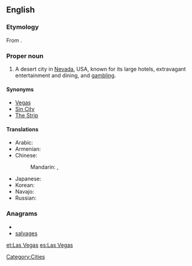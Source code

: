 ==English==
{{wikipedia}}

===Etymology===
From {{etyl|es}} {{term|las|lang=es}} {{term|vegas||the meadows|lang=es}}.

===Proper noun===
{{en-proper-noun}}

# A desert city in [[Nevada]], USA, known for its large hotels, extravagant entertainment and dining, and [[gambling]].

====Synonyms====
* [[Vegas]]
* [[Sin City]]
* [[The Strip]]

====Translations====
{{trans-top|city}}
* Arabic: {{t|ar|لاس فيغاس|m|tr=las fiighas}}
* Armenian: {{t-|hy|Լաս Վեգաս|tr=Las Vegas}}
* Chinese:
*: Mandarin: {{t-|cmn|拉斯維加斯|sc=Hani}},  {{t-|cmn|拉斯维加斯|tr=Lāsīwéijiāsī|sc=Hani}}
{{trans-mid}}
* Japanese: {{t|ja|ラスベガス|tr=Rasubegasu}}
* Korean: {{t|ko|라스베이거스|tr=Laseubeigeoseu}}
* Navajo: {{tø|nv|Naʼazhoosh hatsoh}}
* Russian: {{t|ru|Лас-Вегас|m|tr=Las-Végas}}
{{trans-bottom}}

===Anagrams===
* {{alphagram|aaeglssv}}
* [[salvages#English|salvages]]


[[Category:Cities]]

[[et:Las Vegas]]
[[es:Las Vegas]]